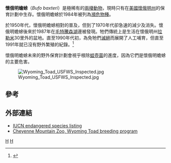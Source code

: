 {{Speciesbox 
| taxon = Bufo baxteri
| status = EW
| status_system = iucn3.1
| status_ref = <ref name=iucn>{{IUCN2006|assessors=Hammerson|year=2004|id=54583|title=Bufo baxteri|downloaded=2006-05-10}}</ref>
| image = Anaxyrus baxteri-3.jpg
| authority = Porter, 1964
| synonyms = ''Anaxyrus baxteri''
}}

'''懷俄明蟾蜍'''（''Bufo baxteri''）是極稀有的[[兩棲動物|兩棲動物]]，現時只有在[[美國|美國]][[懷俄明州|懷俄明州]]的保育計劃中生存。懷俄明蟾蜍於1984年被列為[[瀕危物種|瀕危物種]]。

於1950年代，懷俄明蟾蜍相對的普及，但到了1970年代卻急速的減少及消失。懷俄明蟾蜍後來於1987年在[[毛特騰森湖|毛特騰森湖]]邊被發現。牠們傳統上是生活在懷俄明州[[拉勒米_(懷俄明州)|拉勒米]]30里外的盆地。直至1990年代初，為免牠們[[滅絕|滅絕]]而展開了人工哺育，但直至1991年就已沒有野外繁殖的紀錄。<ref name=pauly2004>{{Cite journal en|author=Pauly, G. B., D. M. Hillis, and D. C. Cannatella|year=2004|title=The history of a Nearctic colonization: Molecular phylogenetics and biogeography of the Nearctic toads (''Bufo'')|url=https://archive.org/details/sim_evolution_2004-11_58_11/page/2517|journal=Evolution|volume=58|pages=2517-2535}}</ref>

懷俄明蟾蜍未來的野外保育計劃會視乎根除[[蛙壺菌|蛙壺菌]]的進度，因為它們是懷俄明蟾蜍的主要危害。

[[File:Wyoming_Toad_USFWS_Inspected.jpg|left]]

==參考==
{{reflist}}

==外部連結==
{{commons|Bufo baxteri|Wyoming Toad}}
*[http://www.iucnredlist.org/search/details.php?species=54583 IUCN endangered species listing] {{Wayback|url=http://www.iucnredlist.org/search/details.php?species=54583 |date=20181216074116 }}
*[https://web.archive.org/web/20080511212756/http://www.cmzoo.org/wyomingtoad.html Cheyenne Mountain Zoo, Wyoming Toad breeding program]
{{Taxonbar|from=Q14917274}}

[[Category:蟾蜍屬|H]]
[[Category:美國兩棲動物|H]]